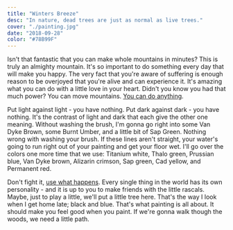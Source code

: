 ```yaml
---
title: "Winters Breeze"
desc: "In nature, dead trees are just as normal as live trees."
cover: "./painting.jpg"
date: "2018-09-28"
color: "#78B99F"
---
```


Isn't that fantastic that you can make whole mountains in minutes? This is truly an almighty mountain. It's so important to do something every day that will make you happy. The very fact that you're aware of suffering is enough reason to be overjoyed that you're alive and can experience it. It's amazing what you can do with a little love in your heart. Didn't you know you had that much power? You can move mountains. [You can do anything](#).  

Put light against light - you have nothing. Put dark against dark - you have nothing. It's the contrast of light and dark that each give the other one meaning. Without washing the brush, I'm gonna go right into some Van Dyke Brown, some Burnt Umber, and a little bit of Sap Green. Nothing wrong with washing your brush. If these lines aren't straight, your water's going to run right out of your painting and get your floor wet. I'll go over the colors one more time that we use: Titanium white, Thalo green, Prussian blue, Van Dyke brown, Alizarin crimson, Sap green, Cad yellow, and Permanent red.  

Don't fight it, [use what happens](#). Every single thing in the world has its own personality - and it is up to you to make friends with the little rascals. Maybe, just to play a little, we'll put a little tree here. That's the way I look when I get home late; black and blue. That's what painting is all about. It should make you feel good when you paint. If we're gonna walk though the woods, we need a little path.  
